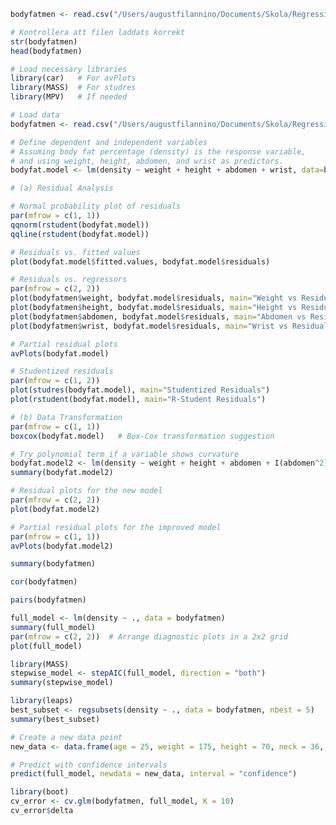 ```r
bodyfatmen <- read.csv("/Users/augustfilannino/Documents/Skola/Regressionsanalys/Projects/Project 1/Regressionsanalys/bodyfatmen.csv", header = TRUE)

# Kontrollera att filen laddats korrekt
str(bodyfatmen)
head(bodyfatmen)
```
```r
# Load necessary libraries
library(car)   # For avPlots
library(MASS)  # For studres
library(MPV)   # If needed

# Load data
bodyfatmen <- read.csv("/Users/augustfilannino/Documents/Skola/Regressionsanalys/Projects/Project 1/Regressionsanalys/bodyfatmen.csv", header = TRUE)

# Define dependent and independent variables
# Assuming body fat percentage (density) is the response variable,
# and using weight, height, abdomen, and wrist as predictors.
bodyfat.model <- lm(density ~ weight + height + abdomen + wrist, data=bodyfatmen)

# (a) Residual Analysis

# Normal probability plot of residuals
par(mfrow = c(1, 1))
qqnorm(rstudent(bodyfat.model))
qqline(rstudent(bodyfat.model))

# Residuals vs. fitted values
plot(bodyfat.model$fitted.values, bodyfat.model$residuals)

# Residuals vs. regressors
par(mfrow = c(2, 2))
plot(bodyfatmen$weight, bodyfat.model$residuals, main="Weight vs Residuals")
plot(bodyfatmen$height, bodyfat.model$residuals, main="Height vs Residuals")
plot(bodyfatmen$abdomen, bodyfat.model$residuals, main="Abdomen vs Residuals")
plot(bodyfatmen$wrist, bodyfat.model$residuals, main="Wrist vs Residuals")

# Partial residual plots
avPlots(bodyfat.model)

# Studentized residuals
par(mfrow = c(1, 2))
plot(studres(bodyfat.model), main="Studentized Residuals")
plot(rstudent(bodyfat.model), main="R-Student Residuals")

# (b) Data Transformation
par(mfrow = c(1, 1))
boxcox(bodyfat.model)   # Box-Cox transformation suggestion

# Try polynomial term if a variable shows curvature
bodyfat.model2 <- lm(density ~ weight + height + abdomen + I(abdomen^2) + wrist, data=bodyfatmen)
summary(bodyfat.model2)

# Residual plots for the new model
par(mfrow = c(2, 2))
plot(bodyfat.model2)

# Partial residual plots for the improved model
par(mfrow = c(1, 1))
avPlots(bodyfat.model2)

```



```r

summary(bodyfatmen)

```

```r
cor(bodyfatmen)

```

```r
pairs(bodyfatmen)

```
```r
full_model <- lm(density ~ ., data = bodyfatmen)
summary(full_model)
par(mfrow = c(2, 2))  # Arrange diagnostic plots in a 2x2 grid
plot(full_model)


```
```r
library(MASS)
stepwise_model <- stepAIC(full_model, direction = "both")
summary(stepwise_model)

```

```r

library(leaps)
best_subset <- regsubsets(density ~ ., data = bodyfatmen, nbest = 5)
summary(best_subset)

```

```r
# Create a new data point
new_data <- data.frame(age = 25, weight = 175, height = 70, neck = 36, chest = 95, abdomen = 90, hip = 100, thigh = 60, knee= 100, ankle = 100, biceps= 100, forearm= 100, wrist=100)

# Predict with confidence intervals
predict(full_model, newdata = new_data, interval = "confidence")

```

```r
library(boot)
cv_error <- cv.glm(bodyfatmen, full_model, K = 10)
cv_error$delta

```

